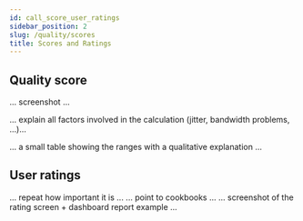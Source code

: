 ```yaml
---
id: call_score_user_ratings
sidebar_position: 2
slug: /quality/scores
title: Scores and Ratings
---
```


## Quality score

... screenshot ...

... explain all factors involved in the calculation (jitter, bandwidth problems, ...)...

... a small table showing the ranges with a qualitative explanation ...

## User ratings

... repeat how important it is ...
... point to cookbooks ...
... screenshot of the rating screen + dashboard report example ...

